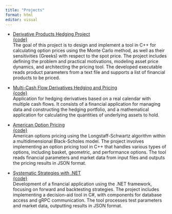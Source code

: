 ```yaml
---
title: "Projects"
format: html
editor: visual
---
```


* [Derivative Products Hedging Project](https://github.com/tsereir/Derivative-Products-Hedging/blob/master/pricer.pdf/)\
    [{code}](https://github.com/tsereir/Derivative-Products-Hedging)\
    The goal of this project is to design and implement a tool in C++ for calculating option prices using the Monte Carlo method, as well as their sensitivities (Greeks) with respect to the spot price. The project includes defining the problem and practical motivations, modeling asset price dynamics, and architecting the pricing tool. The developed executable reads product parameters from a text file and supports a list of financial products to be priced.

* [Multi-Cash Flow Derivatives Hedging and Pricing](https://github.com/tsereir/Multi-Cash-Flow-Hedging-)\
  [{code}](https://github.com/tsereir/Multi-Cash-Flow-Hedging-)\
  Application for hedging derivatives based on a real calendar with multiple cash flows. It consists of a financial application for managing data and constructing the hedging portfolio, and a mathematical application for calculating the quantities of underlying assets to hold.


* [American Option Pricing](https://github.com/tsereir/American-Option-Pricing/tree/master)\
 [{code}](https://github.com/tsereir/American-Option-Pricing/tree/master)\
American options pricing using the Longstaff-Schwartz algorithm within a multidimensional Black-Scholes model. The project involves implementing an option pricing tool in C++ that handles various types of options, including basket, geometric, and performance options. The tool reads financial parameters and market data from input files and outputs the pricing results in JSON format.

* [Systematic Strategies with .NET](https://github.com/tsereir/Systematic-Strategies-)\
  [{code}](https://github.com/tsereir/Systematic-Strategies-)\
  Development of a financial application using the .NET framework, focusing on forward and backtesting strategies. The project includes implementing a decision-aid tool in C#, with components for database access and gRPC communication. The tool processes test parameters and market data, outputting results in JSON format. 


<!-- * [Coding Nature](https://github.com/alburycatalina/Coding-Nature)\
  A repository for a workshop for Black high school students in Nova Scotia (ages 13+). This workshop aims to inspire passion for nature and science, while giving an introduction to coding logic and data. The included exercises demonstrate how we can use programming as a tool to improve our understanding of the world around us.

* [Intro to Coding for Sr. High](https://github.com/alburycatalina/FHA_intro_to_coding)\
  Code for a 2-day introductory coding tutorial for Bahamian high school students at Forest Heights Academy.  -->
